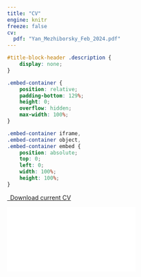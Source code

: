 ```yaml
---
title: "CV"
engine: knitr
freeze: false
cv:
  pdf: "Yan_Mezhiborsky_Feb_2024.pdf"
---
```


```css
#title-block-header .description {
    display: none;
}
```

```css
.embed-container {
    position: relative;
    padding-bottom: 129%;
    height: 0;
    overflow: hidden;
    max-width: 100%;
}

.embed-container iframe,
.embed-container object,
.embed-container embed {
    position: absolute;
    top: 0;
    left: 0;
    width: 100%;
    height: 100%;
}
```

```{=html}
<p class="text-center">
  <a class="btn btn-primary btn-lg cv-download" href="`r rmarkdown::metadata$cv$pdf`" target="_blank">
    <i class="fa-solid fa-file-arrow-down"></i>&ensp;Download current CV
  </a>
</p>

<div class="embed-container">
  <iframe src="`r rmarkdown::metadata$cv$pdf`" style="border: 0.5px"></iframe>
</div>
```

